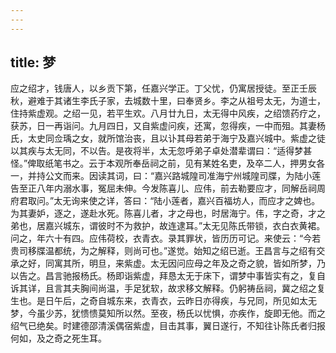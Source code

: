 ```yaml
---
---
---
```

title: 梦
---




应之绍才，钱唐人，以乡贡下第，任嘉兴学正。丁父忧，仍寓居授徒。至正壬辰秋，避难于其诸生李氏子家，去城数十里，曰奉贤乡。李之从祖号太无，为道士，住持紫虚观。之绍一见，若平生欢。八月廿九日，太无得中风疾，之绍馈药疗之，获苏，日一再诣问。九月四日，又自紫虚问疾，还寓，忽得疾，一中而殂。其妻杨氏，太史同佥瑀之女，就所馆治丧，且以讣其母若弟于海宁及嘉兴城中。紫虚之徒以其疾与太无同，不以告。是夜将半，太无忽呼弟子卓处潜辈谓曰：“适得梦甚怪。”俾取纸笔书之。云于本观所奉岳祠之前，见有某姓名吏，及卒二人，押男女各一，并持公文而来。因读其词，曰：“嘉兴路城隍司准海宁州城隍司牒，为陆小莲告至正八年内溺水事，冤屈未伸。今发陈喜儿、应伟，前去勒要应才，同解岳祠周府君取问。”太无询来使之详，答曰：“陆小莲者，嘉兴百福坊人，而应才之婢也。为其妻妒，逐之，遂赴水死。陈喜儿者，才之母也，时居海宁。伟，字之奇，才之弟也，居嘉兴城东，谓彼时不为救护，故连逮耳。”太无见陈氏带锁，衣白衣黄裙。问之，年六十有四。应伟荷校，衣青衣。录其罪状，皆历历可记。来使云：“今若贵司移牒温都统，为之解释，则尚可也。”遂觉。始知之绍已逝。王昌言与之绍有交承之好，同寓其所，明旦，来紫虚。太无因问应母之年及之奇之貌，皆如所梦，乃以告之。昌言驰报杨氏。杨即诣紫虚，拜恳太无于床下，谓梦中事皆实有之，复自诉其详，且言其夫胸间尚温，手足犹软，故求移文解释。仍躬祷岳祠，冀之绍之复生也。是日午后，之奇自城东来，衣青衣，云昨日亦得疾，与兄同，所见如太无梦，今虽少苏，犹愦愦莫知所以然。至夜，杨氏以忧惧，亦疾作，旋即无他。而之绍气已绝矣。时建德邵清溪偶宿紫虚，目击其事，翼日遂行，不知往讣陈氏者归报何如，及之奇之死生耳。